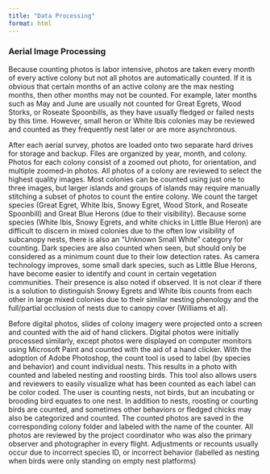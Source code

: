 ```yaml
---
title: "Data Processing"
format: html
---
```


### Aerial Image Processing

Because counting photos is labor intensive, photos are taken every month of every active colony but not all photos are automatically counted. If it is obvious that certain months of an active colony are the max nesting months, then other months may not be counted. For example, later months such as May and June are usually not counted for Great Egrets, Wood Storks, or Roseate Spoonbills, as they have usually fledged or failed nests by this time. However, small heron or White Ibis colonies may be reviewed and counted as they frequently nest later or are more asynchronous. 

After each aerial survey, photos are loaded onto two separate hard drives for storage and backup. Files are organized by year, month, and colony. Photos for each colony consist of a zoomed out photo, for orientation, and multiple zoomed-in photos. All photos of a colony are reviewed to select the highest quality images. Most colonies can be counted using just one to three images, but larger islands and groups of islands may require manually stitching a subset of photos to count the entire colony. We count the target species (Great Egret, White Ibis, Snowy Egret, Wood Stork, and Roseate Spoonbill) and Great Blue Herons (due to their visibility). Because some species (White Ibis, Snowy Egrets, and white chicks in Little Blue Heron) are difficult to discern in mixed colonies due to the often low visibility of subcanopy nests, there is also an “Unknown Small White” category for counting. Dark species are also counted when seen, but should only be considered as a minimum count due to their low detection rates. As camera technology improves, some small dark species, such as Little Blue Herons, have become easier to identify and count in certain vegetation communities. Their presence is also noted if observed. It is not clear if there is a solution to distinguish Snowy Egrets and White Ibis counts from each other in large mixed colonies due to their similar nesting phenology and the full/partial occlusion of nests due to canopy cover (Williams et al). 

Before digital photos, slides of colony imagery were projected onto a screen and counted with the aid of hand clickers. Digital photos were initially processed similarly, except photos were displayed on computer monitors using Microsoft Paint and counted with the aid of a hand clicker. With the adoption of Adobe Photoshop, the count tool is used to label (by species and behavior) and count individual nests. This results in a photo with counted and labeled nesting and roosting birds. This tool also allows users and reviewers to easily visualize what has been counted as each label can be color coded. The user is counting nests, not birds, but an incubating or brooding bird equates to one nest. In addition to nests, roosting or courting birds are counted, and sometimes other behaviors or fledged chicks may also be categorized and counted. The counted photos are saved in the corresponding colony folder and labeled with the name of the counter. 
All photos are reviewed by the project coordinator who was also the primary observer and photographer in every flight. Adjustments or recounts usually occur due to incorrect species ID, or incorrect behavior (labelled as nesting when birds were only standing on empty nest platforms)

